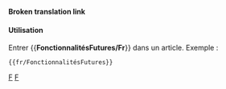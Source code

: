 <noinclude>
'''Broken translation link'''
</noinclude>

{{ambox
| type  = notice
| image = Current event.png
| text  = <strong>En Développement</strong><br>Cette fonctionnalité est actuellement '''en développement''', et n'est pas disponible en version stable d'OpenTTD avant la prochaine [[Main/fr/Construction de nuit|construction de nuit]].
}}

<noinclude>
====Utilisation====
Entrer <nowiki>{{</nowiki>'''FonctionnalitésFutures/Fr'''<nowiki>}}</nowiki> dans un article. Exemple :
<pre>{{fr/FonctionnalitésFutures}}</pre>

[[Category:fr/Modèles|F]][[Category:en/Message boxes|F]]</noinclude>